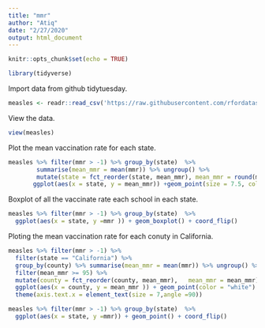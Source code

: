 ---
title: "mmr"
author: "Atiq"
date: "2/27/2020"
output: html_document
---

```{r setup, include=FALSE}
knitr::opts_chunk$set(echo = TRUE)
```

```{r}
library(tidyverse)
```

Import data from github tidytuesday.
```{r}

measles <- readr::read_csv('https://raw.githubusercontent.com/rfordatascience/tidytuesday/master/data/2020/2020-02-25/measles.csv')
```

View the data.
```{r}
view(measles)
```

Plot the mean vaccination rate for each state.
```{r}
measles %>% filter(mmr > -1) %>% group_by(state)  %>%
        summarise(mean_mmr = mean(mmr)) %>% ungroup() %>%
        mutate(state = fct_reorder(state, mean_mmr), mean_mmr = round(mean_mmr,         1)) %>% 
       ggplot(aes(x = state, y = mean_mmr)) +geom_point(size = 7.5, color = "black") + geom_segment(aes(xend = state, y=50, yend =              mean_mmr)) + geom_text(aes(label = mean_mmr), size = 2, color = "white") +coord_flip() + geom_hline(yintercept = 95) # 95 is the        extreme good point

```




Boxplot of all the vaccinate rate each school in each state. 
```{r}

measles %>% filter(mmr > -1) %>% group_by(state)  %>%
  ggplot(aes(x = state, y =mmr )) + geom_boxplot() + coord_flip()
```

Ploting the mean vaccination rate for each conuty in California.
```{r}

measles %>% filter(mmr > -1) %>%
  filter(state == "California") %>%
  group_by(county) %>% summarise(mean_mmr = mean(mmr)) %>% ungroup() %>%
  filter(mean_mmr >= 95) %>%
  mutate(county = fct_reorder(county, mean_mmr),   mean_mmr = mean_mmr) %>%
  ggplot(aes(x = county, y = mean_mmr )) + geom_point(color = "white") + labs(title = "Lollipop chart of average mmr vaccination rate of   each county in   California") + theme_dark() +
  theme(axis.text.x = element_text(size = 7,angle =90))   
```

```{r}
measles %>% filter(mmr > -1) %>% group_by(state)  %>%
  ggplot(aes(x = state, y =mmr)) + geom_point() + coord_flip()

```




